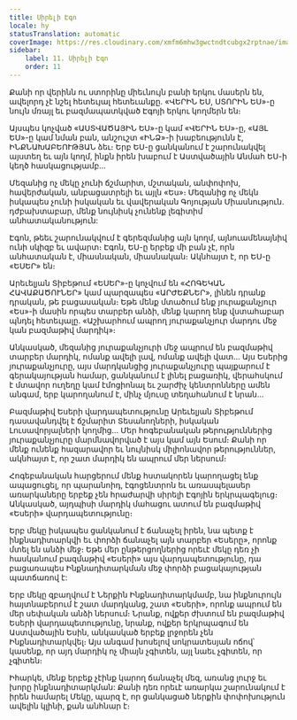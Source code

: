 ```yaml
---
title: Սիրելի Էգո
locale: hy
statusTranslation: automatic
coverImage: https://res.cloudinary.com/xmfm6mhw3gwctndtcubgx2rptnae/image/upload/v1740468922/small_cover_tratado_de_psicologia_revolucionaria_a4c0dca4e0.webp
sidebar:
    label: 11. Սիրելի Էգո
    order: 11
---
```

Քանի որ վերինն ու ստորինը միեւնույն բանի երկու մասերն են, ավելորդ չէ նշել հետեւյալ հետեւանքը. «ՎԵՐԻՆ ԵՍ, ՍՏՈՐԻՆ ԵՍ»-ը նույն մռայլ եւ բազմապատկված Էգոյի երկու կողմերն են։

Այսպես կոչված «ԱՍՏՎԱԾԱՅԻՆ ԵՍ»-ը կամ «ՎԵՐԻՆ ԵՍ»-ը, «ԱՅԼ ԵՍ»-ը կամ նման բան, անշուշտ «ԻՆՁ»-ի խաբեությունն է, ԻՆՔՆԱԽԱԲԵՈՒԹՅԱՆ ձեւ։ Երբ ԵՍ-ը ցանկանում է շարունակվել այստեղ եւ այն կողմ, ինքն իրեն խաբում է Աստվածային Անմահ ԵՍ-ի կեղծ հասկացությամբ...

Մեզանից ոչ մեկը չունի ճշմարիտ, մշտական, անփոփոխ, հավերժական, անբացատրելի եւ այլն «Ես»։ Մեզանից ոչ մեկն իսկապես չունի իսկական եւ վավերական Գոյության Միասնություն. դժբախտաբար, մենք նույնիսկ չունենք լեգիտիմ անհատականություն:

Էգոն, թեեւ շարունակվում է գերեզմանից այն կողմ, այնուամենայնիվ ունի սկիզբ եւ ավարտ։ Էգոն, ԵՍ-ը երբեք մի բան չէ, որն անհատական է, միասնական, միասնական։ Ակնհայտ է, որ ԵՍ-ը «ԵՍԵՐ» են։

Արեւելյան Տիբեթում «ԵՍԵՐ»-ը կոչվում են «ՀՈԳԵԿԱՆ ՀԱՎԱՔԱԾՈՒՆԵՐ» կամ պարզապես «ԱՐԺԵՔՆԵՐ», լինեն դրանք դրական, թե բացասական։ Եթե մենք մտածում ենք յուրաքանչյուր «Ես»-ի մասին որպես տարբեր անձի, մենք կարող ենք վստահաբար պնդել հետեւյալը. «Աշխարհում ապրող յուրաքանչյուր մարդու մեջ կան բազմաթիվ մարդիկ»։

Անկասկած, մեզանից յուրաքանչյուրի մեջ ապրում են բազմաթիվ տարբեր մարդիկ, ոմանք ավելի լավ, ոմանք ավելի վատ... Այս Եսերից յուրաքանչյուրը, այս մարդկանցից յուրաքանչյուրը պայքարում է գերակայության համար, ցանկանում է լինել բացառիկ, վերահսկում է մտավոր ուղեղը կամ էմոցիոնալ եւ շարժիչ կենտրոնները ամեն անգամ, երբ կարողանում է, մինչ մյուսը տեղահանում է նրան...

Բազմաթիվ Եսերի վարդապետությունը Արեւելյան Տիբեթում դասավանդվել է ճշմարիտ Տեսանողների, իսկական Լուսավորյալների կողմից... Մեր հոգեբանական թերություններից յուրաքանչյուրը մարմնավորված է այս կամ այն Եսում։ Քանի որ մենք ունենք հազարավոր եւ նույնիսկ միլիոնավոր թերություններ, ակնհայտ է, որ շատ մարդիկ են ապրում մեր ներսում։

Հոգեբանական հարցերում մենք հստակորեն կարողացել ենք ապացուցել, որ պարանոիդ, էգոցենտրոն եւ առասպելասեր առարկաները երբեք չեն հրաժարվի սիրելի Էգոյին երկրպագելուց։ Անկասկած, այդպիսի մարդիկ մահացու ատում են բազմաթիվ «Եսերի» վարդապետությունը։

Երբ մեկը իսկապես ցանկանում է ճանաչել իրեն, նա պետք է ինքնադիտարկվի եւ փորձի ճանաչել այն տարբեր «Եսերը», որոնք մտել են անձի մեջ։ Եթե մեր ընթերցողներից որեւէ մեկը դեռ չի հասկանում բազմաթիվ «Եսերի» այս վարդապետությունը, դա բացառապես Ինքնադիտարկման մեջ փորձի բացակայության պատճառով է:

Երբ մեկը զբաղվում է Ներքին Ինքնադիտարկմամբ, նա ինքնուրույն հայտնաբերում է շատ մարդկանց, շատ «Եսերի», որոնք ապրում են մեր սեփական անձի ներսում։ Նրանք, ովքեր ժխտում են բազմաթիվ Եսերի վարդապետությունը, նրանք, ովքեր երկրպագում են Աստվածային Եսին, անկասկած երբեք լրջորեն չեն Ինքնադիտարկվել։ Այս անգամ խոսելով սոկրատեսյան ոճով՝ կասենք, որ այդ մարդիկ ոչ միայն չգիտեն, այլ նաեւ չգիտեն, որ չգիտեն։

Իհարկե, մենք երբեք չէինք կարող ճանաչել մեզ, առանց լուրջ եւ խորը ինքնադիտարկման: Քանի դեռ որեւէ առարկա շարունակում է իրեն համարել Մեկը, պարզ է, որ ցանկացած ներքին փոփոխություն ավելին կլինի, քան անհնար է։

